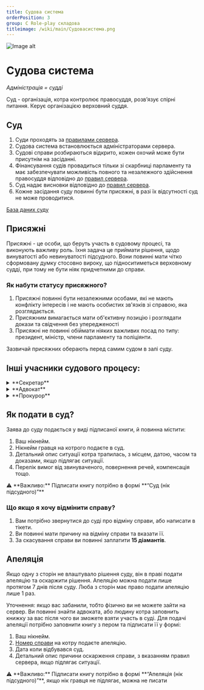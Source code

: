 ```yaml
---
title: Судова система
orderPosition: 3
group: C Role-play складова
titleimage: /wiki/main/Судовасистема.png
---
```


<img src='/wiki/main/Судовасистема1.png' width={500} height={500} className="topimage" alt="Image alt" />

# Судова система

*Адміністрація = судді*

Суд - організація, котра контролює правосуддя, розв’язує спірні питання. Керує організацією верховний суддя.

## Суд

1. Суди проходять за [правилами сервера](/wiki/first_time_on_server/rules).
2. Судова система встановлюється адміністраторами сервера.
3. Судові справи розбираються відкрито, кожен охочий може бути присутнім на засіданні.
4. Фінансування судів провадиться тільки зі скарбниці парламенту та має забезпечувати можливість повного та незалежного здійснення правосуддя відповідно до [правил сервера](/wiki/first_time_on_server/rules).
5. Суд надає висновки відповідно до [правил сервера](/wiki/first_time_on_server/rules).
6. Кожне засідання суду повинні бути присяжні, в разі їх відсутності суд не може проводитися.

[База даних суду](/to_be)


## **Присяжні**

Присяжні - це особи, що беруть участь в судовому процесі, та виконують важливу роль. Їхня задача це приймати рішення, щодо винуватості або невинуватості підсудного. Вони повинні мати чітко сформовану думку стосовно вироку, що підноситиметься верховному судді, при тому не бути ніяк придчетними до справи.

### Як набути статусу присяжного?

1. Присяжні повинні бути незалежними особами, які не мають конфлікту інтересів і не мають особистих зв'язків зі справою, яка розглядається.
2. Присяжним вимагається мати об'єктивну позицію і розглядати докази та свідчення без упередженості
3. Присяжні не повинні обіймати ніяких важливих посад по типу: президент, міністр, члени парламенту та поліціянти.

Зазвичай присяжних оберають перед самим судом в залі суду.

## Інші учасники судового процесу:

<details>
<summary> **Секретар** </summary>
  1. Перевіряє наявність та з'ясовує причини відсутності когось зі сторін конфлікту.
  2. Веде записи по судовій справі.
  3. Здійснює виклики до суду.
  4. Його наявність не обов’язкова, але корисна.
</details>

<details>
<summary> **Адвокат** </summary>
  1. Ключове завдання - це захист сторони обвинувачення.
  2. Завжди обов’язково повинен бути присутнім, інакше суд не вважатимуть справедливим.
</details>

<details>
<summary> **Прокурор** </summary>
  1. Його роль це довести вину підсудного.
  2. В разі апеляційного суду представляє  інтереси держави.
  3. Присутність на апеляційному суді обов’язкова.
</details>

## Як подати в суд?

Заява до суду подається у виді підписаної книги, й повинна містити:

1. Ваш нікнейм.
2. Нікнейм гравця на котрого подаєте в суд.
3. Детальний опис ситуації котра трапилась, з місцем, датою, часом та доказами, якщо підлягає ситуації.
4. Перелік вимог від звинуваченого, повернення речей, компенсація тощо.

<aside>
    ⚠️ **Важливо:** Підписати книгу потрібно в формі **“Суд (нік підсудного)”**

</aside>

### Що якщо я хочу відмінити справу?

1. Вам потрібно звернутися до суді про відміну справи, або написати в тікети.
2. Ви повинні мати причину на відміну справи та вказати її.
3. За скасування справи ви повинні заплатити **15 діамантів**.

## Апеляція

Якщо одну з сторін не влаштувало рішення суду, він в праві подати апеляцію та оскаржити рішення. Апеляцію можна подати лише протягом 7 днів після суду. Люба з сторін має право подати апеляцію лише 1 раз.

Уточнення: якщо вас забанили, тобто фізично ви не можете зайти на сервер. Ви повинні знайти адвоката, або людину котра заповнить книжку за вас після чого ви зможете взяти участь в суді.
Для подачі апеляції потрібно заповнити книгу з пером та підписати її у формі:

1. Ваш нікнейм.
2. [Номер справи](/to_be) на котру подаєте апеляцію.
3. Дата коли відбувався суд.
4. Детальний опис причини оскарження справи, з вказанням правил сервера, якщо підлягає ситуації.

<aside>
    ⚠️ **Важливо:** Підписати книгу потрібно в формі **“Апеляція (нік підсудного)”**, якщо нік гравця не підлягає, можна не писати

</aside>